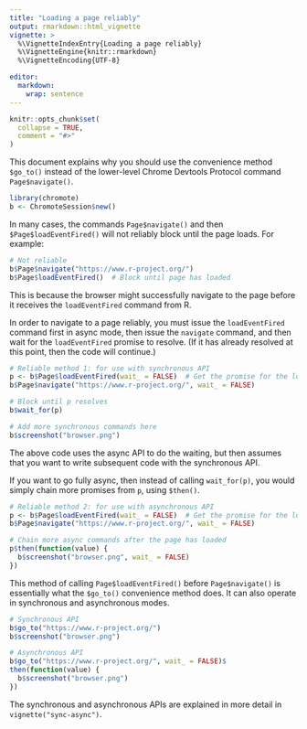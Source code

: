 ```yaml
---
title: "Loading a page reliably"
output: rmarkdown::html_vignette
vignette: >
  %\VignetteIndexEntry{Loading a page reliably}
  %\VignetteEngine{knitr::rmarkdown}
  %\VignetteEncoding{UTF-8}

editor:
  markdown:
    wrap: sentence
---
```


```r
knitr::opts_chunk$set(
  collapse = TRUE,
  comment = "#>"
)
```

This document explains why you should use the convenience method `$go_to()` instead of the lower-level Chrome Devtools Protocol command `Page$navigate()`.


``` r
library(chromote)
b <- ChromoteSession$new()
```

In many cases, the commands `Page$navigate()` and then `$Page$loadEventFired()` will not reliably block until the page loads.
For example:

``` r
# Not reliable
b$Page$navigate("https://www.r-project.org/")
b$Page$loadEventFired()  # Block until page has loaded
```

This is because the browser might successfully navigate to the page before it receives the `loadEventFired` command from R.

In order to navigate to a page reliably, you must issue the `loadEventFired` command first in async mode, then issue the `navigate` command, and then wait for the `loadEventFired` promise to resolve.
(If it has already resolved at this point, then the code will continue.)

``` r
# Reliable method 1: for use with synchronous API
p <- b$Page$loadEventFired(wait_ = FALSE)  # Get the promise for the loadEventFired
b$Page$navigate("https://www.r-project.org/", wait_ = FALSE)

# Block until p resolves
b$wait_for(p)

# Add more synchronous commands here
b$screenshot("browser.png")
```

The above code uses the async API to do the waiting, but then assumes that you want to write subsequent code with the synchronous API.

If you want to go fully async, then instead of calling `wait_for(p)`, you would simply chain more promises from `p`, using `$then()`.

``` r
# Reliable method 2: for use with asynchronous API
p <- b$Page$loadEventFired(wait_ = FALSE)  # Get the promise for the loadEventFired
b$Page$navigate("https://www.r-project.org/", wait_ = FALSE)

# Chain more async commands after the page has loaded
p$then(function(value) {
  b$screenshot("browser.png", wait_ = FALSE)
})
```

This method of calling `Page$loadEventFired()` before `Page$navigate()` is essentially what the `$go_to()` convenience method does. It can also operate in synchronous and asynchronous modes.

``` r
# Synchronous API
b$go_to("https://www.r-project.org/")
b$screenshot("browser.png")

# Asynchronous API
b$go_to("https://www.r-project.org/", wait_ = FALSE)$
then(function(value) {
  b$screenshot("browser.png")
})
```


The synchronous and asynchronous APIs are explained in more detail in `vignette("sync-async")`.